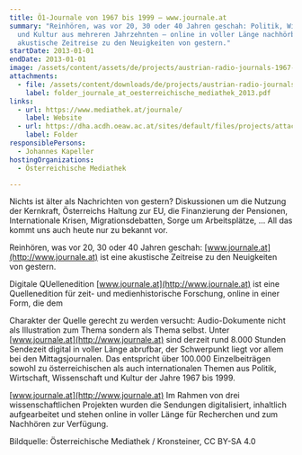```yaml
---
title: Ö1-Journale von 1967 bis 1999 – www.journale.at
summary: "Reinhören, was vor 20, 30 oder 40 Jahren geschah: Politik, Wirtschaft
  und Kultur aus mehreren Jahrzehnten – online in voller Länge nachhörbar. Eine
  akustische Zeitreise zu den Neuigkeiten von gestern."
startDate: 2013-01-01
endDate: 2013-01-01
image: /assets/content/assets/de/projects/austrian-radio-journals-1967-1999-www-journale/journale_mediathek_screen_jahreszahlengraphik_rgb_neu2.png
attachments:
  - file: /assets/content/downloads/de/projects/austrian-radio-journals-1967-1999-www-journale/attachments/folder_journale_at_oesterreichische_mediathek_2013.pdf
    label: folder_journale_at_oesterreichische_mediathek_2013.pdf
links:
  - url: https://www.mediathek.at/journale/
    label: Website
  - url: https://dha.acdh.oeaw.ac.at/sites/default/files/projects/attachments/folder_journale_at_oesterreichische_mediathek_2013.pdf#overlay-context=en/austrian-radio-journals-1967-1999
    label: Folder
responsiblePersons:
  - Johannes Kapeller
hostingOrganizations:
  - Österreichische Mediathek

---
```

Nichts ist älter als Nachrichten von gestern?
Diskussionen um die Nutzung der Kernkraft, Österreichs Haltung zur EU, die Finanzierung der Pensionen, Internationale Krisen, Migrationsdebatten, Sorge um Arbeitsplätze, ...
All das kommt uns auch heute nur zu bekannt vor.

Reinhören, was vor 20, 30 oder 40 Jahren geschah: [www.journale.at](http://www.journale.at) ist eine akustische Zeitreise zu den Neuigkeiten von gestern.

Digitale QUellenedition [www.journale.at](http://www.journale.at) ist eine Quellenedition für zeit- und medienhistorische Forschung, online in einer Form, die dem

Charakter der Quelle gerecht zu werden versucht: Audio-Dokumente nicht als Illustration zum Thema sondern als Thema selbst.
Unter [www.journale.at](http://www.journale.at) sind derzeit rund 8.000 Stunden Sendezeit digital in voller Länge abrufbar, der Schwerpunkt liegt vor allem bei den Mittagsjournalen. Das entspricht über 100.000 Einzelbeiträgen sowohl zu österreichischen als auch internationalen Themen aus Politik, Wirtschaft, Wissenschaft und Kultur der Jahre 1967 bis 1999.

[www.journale.at](http://www.journale.at)
Im Rahmen von drei wissenschaftlichen Projekten wurden die Sendungen digitalisiert, inhaltlich aufgearbeitet und stehen online in voller Länge für Recherchen und zum Nachhören zur Verfügung.

Bildquelle: Österreichische Mediathek / Kronsteiner, CC BY-SA 4.0
